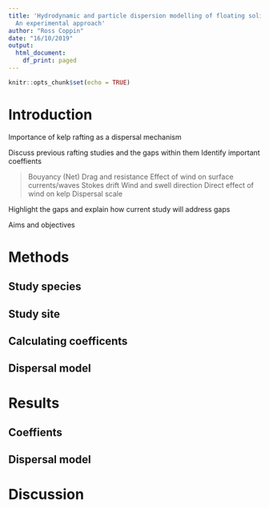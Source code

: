 ```yaml
---
title: 'Hydrodynamic and particle dispersion modelling of floating solitary kelp:
  An experimental approach'
author: "Ross Coppin"
date: "16/10/2019"
output:
  html_document:
    df_print: paged
---
```


```r
knitr::opts_chunk$set(echo = TRUE)
```

# Introduction

Importance of kelp rafting as a dispersal mechanism

Discuss previous rafting studies and the gaps within them
Identify important coeffients

> Bouyancy (Net)
> Drag and resistance
> Effect of wind on surface currents/waves 
> Stokes drift
> Wind and swell direction
> Direct effect of wind on kelp
> Dispersal scale

Highlight the gaps and explain how current study will address gaps

Aims and objectives

# Methods
## Study species
## Study site
## Calculating coefficents
## Dispersal model

# Results
## Coeffients
## Dispersal model

# Discussion

